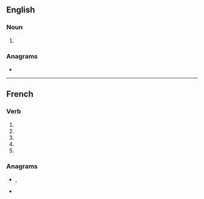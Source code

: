 {{also|soulé|soûle|soûlé}}
==English==

===Noun===
{{en-noun}}

# {{obsolete spelling of|soul|lang=en}}

===Anagrams===
* {{anagrams|en|Eolus|Seoul|loues|louse|oules|ousel}}

----

==French==

===Verb===
{{head|fr|verb form}}

# {{inflection of|souler||1|s|pres|indc|lang=fr}}
# {{inflection of|souler||3|s|pres|indc|lang=fr}}
# {{inflection of|souler||1|s|pres|subj|lang=fr}}
# {{inflection of|souler||3|s|pres|subj|lang=fr}}
# {{inflection of|souler||2|s|impr|lang=fr}}

===Anagrams===
* {{l|fr|loues}}, {{l|fr|loués}}
* {{l|fr|Séoul}}